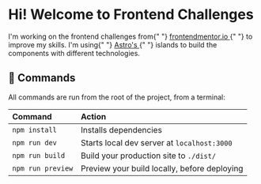 <h1 class="text-center text-3xl font-bold">
  Hi! Welcome to <span class="text-gradient">Frontend Challenges</span>
</h1>
<p class="my-5 rounded-md border border-fuchsia-500 bg-fuchsia-50 p-5">
  I'm working on the frontend challenges from{" "}
  <a
    href="https://www.frontendmentor.io/"
    class="text-blue-500"
    target="_blank">
    frontendmentor.io
  </a>{" "}
  to improve my skills. I'm using{" "}
  <a href="https://astro.build/" class="text-fuchsia-500" target="_blank">
    Astro's
  </a>{" "}
  islands to build the components with different technologies.
</p>

## 🧞 Commands

All commands are run from the root of the project, from a terminal:

| Command           | Action                                       |
| :---------------- | :------------------------------------------- |
| `npm install`     | Installs dependencies                        |
| `npm run dev`     | Starts local dev server at `localhost:3000`  |
| `npm run build`   | Build your production site to `./dist/`      |
| `npm run preview` | Preview your build locally, before deploying |
